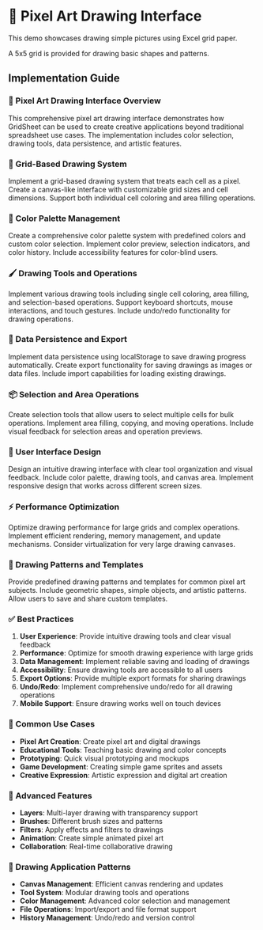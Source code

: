 
# 🎨 Pixel Art Drawing Interface

This demo showcases drawing simple pictures using Excel grid paper.

A 5x5 grid is provided for drawing basic shapes and patterns.

<Case3 />

## Implementation Guide

### 🎨 Pixel Art Drawing Interface Overview
This comprehensive pixel art drawing interface demonstrates how GridSheet can be used to create creative applications beyond traditional spreadsheet use cases. The implementation includes color selection, drawing tools, data persistence, and artistic features.

### 📐 Grid-Based Drawing System
Implement a grid-based drawing system that treats each cell as a pixel. Create a canvas-like interface with customizable grid sizes and cell dimensions. Support both individual cell coloring and area filling operations.

### 🎨 Color Palette Management
Create a comprehensive color palette system with predefined colors and custom color selection. Implement color preview, selection indicators, and color history. Include accessibility features for color-blind users.

### 🖌️ Drawing Tools and Operations
Implement various drawing tools including single cell coloring, area filling, and selection-based operations. Support keyboard shortcuts, mouse interactions, and touch gestures. Include undo/redo functionality for drawing operations.

### 💾 Data Persistence and Export
Implement data persistence using localStorage to save drawing progress automatically. Create export functionality for saving drawings as images or data files. Include import capabilities for loading existing drawings.

### 📦 Selection and Area Operations
Create selection tools that allow users to select multiple cells for bulk operations. Implement area filling, copying, and moving operations. Include visual feedback for selection areas and operation previews.

### 🎨 User Interface Design
Design an intuitive drawing interface with clear tool organization and visual feedback. Include color palette, drawing tools, and canvas area. Implement responsive design that works across different screen sizes.

### ⚡ Performance Optimization
Optimize drawing performance for large grids and complex operations. Implement efficient rendering, memory management, and update mechanisms. Consider virtualization for very large drawing canvases.

### 🎨 Drawing Patterns and Templates
Provide predefined drawing patterns and templates for common pixel art subjects. Include geometric shapes, simple objects, and artistic patterns. Allow users to save and share custom templates.

### ✅ Best Practices
1. **User Experience**: Provide intuitive drawing tools and clear visual feedback
2. **Performance**: Optimize for smooth drawing experience with large grids
3. **Data Management**: Implement reliable saving and loading of drawings
4. **Accessibility**: Ensure drawing tools are accessible to all users
5. **Export Options**: Provide multiple export formats for sharing drawings
6. **Undo/Redo**: Implement comprehensive undo/redo for all drawing operations
7. **Mobile Support**: Ensure drawing works well on touch devices

### 🎯 Common Use Cases
- **Pixel Art Creation**: Create pixel art and digital drawings
- **Educational Tools**: Teaching basic drawing and color concepts
- **Prototyping**: Quick visual prototyping and mockups
- **Game Development**: Creating simple game sprites and assets
- **Creative Expression**: Artistic expression and digital art creation

### 🚀 Advanced Features
- **Layers**: Multi-layer drawing with transparency support
- **Brushes**: Different brush sizes and patterns
- **Filters**: Apply effects and filters to drawings
- **Animation**: Create simple animated pixel art
- **Collaboration**: Real-time collaborative drawing

### 🎨 Drawing Application Patterns
- **Canvas Management**: Efficient canvas rendering and updates
- **Tool System**: Modular drawing tools and operations
- **Color Management**: Advanced color selection and management
- **File Operations**: Import/export and file format support
- **History Management**: Undo/redo and version control
